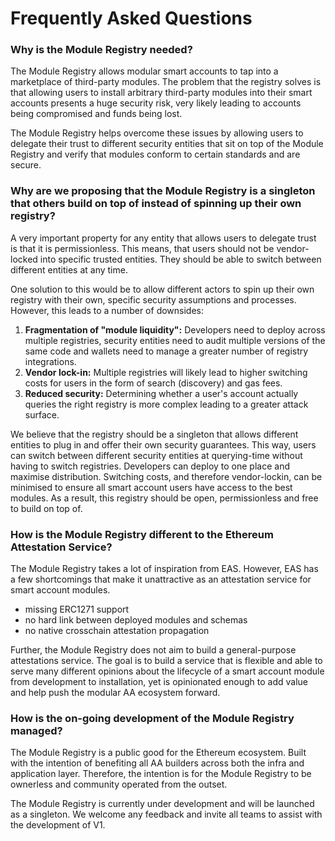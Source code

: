 # Frequently Asked Questions

### Why is the Module Registry needed?

The Module Registry allows modular smart accounts to tap into a marketplace of third-party modules. The problem that the registry solves is that allowing users to install arbitrary third-party modules into their smart accounts presents a huge security risk, very likely leading to accounts being compromised and funds being lost.

The Module Registry helps overcome these issues by allowing users to delegate their trust to different security entities that sit on top of the Module Registry and verify that modules conform to certain standards and are secure.

### Why are we proposing that the Module Registry is a singleton that others build on top of instead of spinning up their own registry?

A very important property for any entity that allows users to delegate trust is that it is permissionless. This means, that users should not be vendor-locked into specific trusted entities. They should be able to switch between different entities at any time.

One solution to this would be to allow different actors to spin up their own registry with their own, specific security assumptions and processes. However, this leads to a number of downsides:

1. **Fragmentation of "module liquidity":** Developers need to deploy across multiple registries, security entities need to audit multiple versions of the same code and wallets need to manage a greater number of registry integrations.
2. **Vendor lock-in:** Multiple registries will likely lead to higher switching costs for users in the form of search (discovery) and gas fees.
3. **Reduced security:** Determining whether a user's account actually queries the right registry is more complex leading to a greater attack surface.

We believe that the registry should be a singleton that allows different entities to plug in and offer their own security guarantees. This way, users can switch between different security entities at querying-time without having to switch registries. Developers can deploy to one place and maximise distribution. Switching costs, and therefore vendor-lockin, can be minimised to ensure all smart account users have access to the best modules. As a result, this registry should be open, permissionless and free to build on top of.

### How is the Module Registry different to the Ethereum Attestation Service?

The Module Registry takes a lot of inspiration from EAS.
However, EAS has a few shortcomings that make it unattractive as an attestation service for smart account modules.

-   missing ERC1271 support
-   no hard link between deployed modules and schemas
-   no native crosschain attestation propagation

Further, the Module Registry does not aim to build a general-purpose attestations service. The goal is to build a service that is flexible and able to serve many different opinions about the lifecycle of a smart account module from development to installation, yet is opinionated enough to add value and help push the modular AA ecosystem forward.

### How is the on-going development of the Module Registry managed?

The Module Registry is a public good for the Ethereum ecosystem. Built with the intention of benefiting all AA builders across both the infra and application layer. Therefore, the intention is for the Module Registry to be ownerless and community operated from the outset.

The Module Registry is currently under development and will be launched as a singleton. We welcome any feedback and invite all teams to assist with the development of V1.
